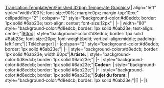<noinclude>[[Translation:Template/en/Finished 32bpp Temperate Graphics]]</noinclude>{| align="left" style="width:100%; font-size:90%; margin:0px; margin-top:10px;" cellpadding="2"
| colspan="2" style="background-color:#d8edcb; border: 1px solid #6ab23e; text-align: center; font-size:12px" |<strong>{{{titre}}}</strong>
|-
| width="80" style="background-color:#d8edcb; border: 1px solid #6ab23e; text-align: center;"|[[Main/en/{{{image}}}|80px]]
| style="background-color:#d8edcb; border: 1px solid #6ab23e; font-size:20px; font-weight:bold; vertical-align:middle; padding-left:1em;"|[{{{fichier}}} Télécharger]
|-
|colspan="2" style="background-color:#d8edcb; border: 1px solid #6ab23e;"|{{{notes}}}
|-
| style="background-color:#d8edcb; border: 1px solid #6ab23e; width:60px"|<strong>Artiste:</strong>
| style="background-color:#d8edcb; border: 1px solid #6ab23e;"|{{{artiste}}}
|-
| style="background-color:#d8edcb; border: 1px solid #6ab23e;"|<strong>Codeur:</strong>
| style="background-color:#d8edcb; border: 1px solid #6ab23e;"|{{{codeur}}}
|-
| style="background-color:#d8edcb; border: 1px solid #6ab23e;"|<strong>Sujet du forum:</strong>
| style="background-color:#d8edcb; border: 1px solid #6ab23e;"|[{{{forum}}}]
|-
|}